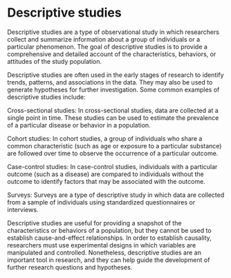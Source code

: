 # Descriptive studies

Descriptive studies are a type of observational study in which researchers collect and summarize information about a group of individuals or a particular phenomenon. The goal of descriptive studies is to provide a comprehensive and detailed account of the characteristics, behaviors, or attitudes of the study population.

Descriptive studies are often used in the early stages of research to identify trends, patterns, and associations in the data. They may also be used to generate hypotheses for further investigation. Some common examples of descriptive studies include:

Cross-sectional studies: In cross-sectional studies, data are collected at a single point in time. These studies can be used to estimate the prevalence of a particular disease or behavior in a population.

Cohort studies: In cohort studies, a group of individuals who share a common characteristic (such as age or exposure to a particular substance) are followed over time to observe the occurrence of a particular outcome.

Case-control studies: In case-control studies, individuals with a particular outcome (such as a disease) are compared to individuals without the outcome to identify factors that may be associated with the outcome.

Surveys: Surveys are a type of descriptive study in which data are collected from a sample of individuals using standardized questionnaires or interviews.

Descriptive studies are useful for providing a snapshot of the characteristics or behaviors of a population, but they cannot be used to establish cause-and-effect relationships. In order to establish causality, researchers must use experimental designs in which variables are manipulated and controlled. Nonetheless, descriptive studies are an important tool in research, and they can help guide the development of further research questions and hypotheses.
